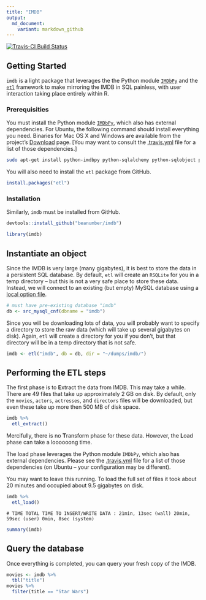 ```yaml
---
title: "IMDB"
output:
  md_document:
    variant: markdown_github
---
```


[![Travis-CI Build Status](https://travis-ci.org/beanumber/imdb.svg?branch=master)](https://travis-ci.org/beanumber/imdb)

## Getting Started

`imdb` is a light package that leverages the the Python module [`IMDbPy`](https://github.com/alberanid/imdbpy) and the [`etl`](http://www.github.com/beanumber/etl) framework to make mirroring the IMDB in SQL painless, with user interaction taking place entirely within R. 

### Prerequisities

You must install the Python module [`IMDbPy`](http://imdbpy.sourceforge.net/), which also has external dependencies. For Ubuntu, the following command should install everything you need. Binaries for Mac OS X and Windows are available from the project's [Download](http://imdbpy.sourceforge.net/downloads.html) page. [You may want to consult the [.travis.yml](https://github.com/beanumber/imdb/blob/master/.travis.yml) file for a list of those dependencies.]

```bash
sudo apt-get install python-imdbpy python-sqlalchemy python-sqlobject python-psycopg2 python-mysqldb
```

You will also need to install the `etl` package from GitHub. 

```r
install.packages("etl")
```

### Installation

Similarly, `imdb` must be installed from GitHub.

```r
devtools::install_github("beanumber/imdb")
```

```r
library(imdb)
```

## Instantiate an object

Since the IMDB is very large (many gigabytes), it is best to store the data in a persistent SQL database. By default, `etl` will create an `RSQLite` for you in a temp directory -- but this is not a very safe place to store these data. Instead, we will connect to an existing (but empty) MySQL database using a [local option file](https://dev.mysql.com/doc/refman/5.7/en/option-files.html). 

```r
# must have pre-existing database "imdb"
db <- src_mysql_cnf(dbname = "imdb")
```

Since you will be downloading lots of data, you will probably want to specify a directory to store the raw data (which will take up several gigabytes on disk). Again, `etl` will create a directory for you if you don't, but that directory will be in a temp directory that is not safe. 

```r
imdb <- etl("imdb", db = db, dir = "~/dumps/imdb/")
```

## Performing the ETL steps

The first phase is to **E**xtract the data from IMDB. This may take a while. There are 49 files that take up approximately 2 GB on disk. By default, only the `movies`, `actors`, `actresses`, and `directors` files will be downloaded, but even these take up more then 500 MB of disk space. 

```r
imdb %>%
  etl_extract()
```

Mercifully, there is no **T**ransform phase for these data. However, the **L**oad phase can take a loooooong time. 

The load phase leverages the Python module `IMDbPy`, which also has external dependencies. Please see the [.travis.yml](https://github.com/beanumber/imdb/blob/master/.travis.yml) file for a list of those dependencies (on Ubuntu -- your configuration may be different). 

You may want to leave this running. To load the full set of files it took about 20 minutes and occupied about 9.5 gigabytes on disk. 

```r
imdb %>%
  etl_load()
```

```
# TIME TOTAL TIME TO INSERT/WRITE DATA : 21min, 13sec (wall) 20min, 59sec (user) 0min, 8sec (system)
```

```r
summary(imdb)
```

## Query the database

Once everything is completed, you can query your fresh copy of the IMDB.

```r
movies <- imdb %>%
  tbl("title")
movies %>%
  filter(title == "Star Wars")
```
